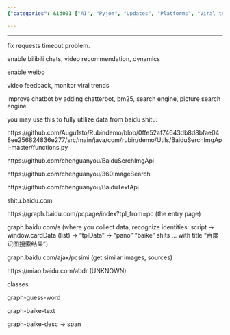 ```yaml
---
{"categories": &id001 ["AI", "Pyjom", "Updates", "Platforms", "Viral trends", "Baidu API"], "category": "AI", "date": "2023-02-12 02:15:26", "description": "pyjom's updates focus on improving user experience by fixing timeouts, enabling features for popular platforms, monitoring viral trends, and leveraging data from the Baidu API to enhance its capabilities.", "tags": *id001, "title": "Issues while developing pyjom"}

---
```


------

fix requests timeout problem.

enable bilibili chats, video recommendation, dynamics

enable weibo

video feedback, monitor viral trends

improve chatbot by adding chatterbot, bm25, search engine, picture search engine

you may use this to fully utilize data from baidu shitu:

https://github.com/Augu1sto/Rubindemo/blob/0ffe52af74643db8d8bfae048ee256824836e277/src/main/java/com/rubin/demo/Utils/BaiduSerchImgApi-master/functions.py

https://github.com/chenguanyou/BaiduSerchImgApi

https://github.com/chenguanyou/360ImageSearch

https://github.com/chenguanyou/BaiduTextApi

shitu.baidu.com

https://graph.baidu.com/pcpage/index?tpl_from=pc (the entry page)

graph.baidu.com/s (where you collect data, recognize identities: script -> window.cardData (list) -> "tplData" -> "pano" "baike" shits ... with title "百度识图搜索结果")

graph.baidu.com/ajax/pcsimi (get similar images, sources)

https://miao.baidu.com/abdr (UNKNOWN)

classes:

graph-guess-word

graph-baike-text

graph-baike-desc -> span

